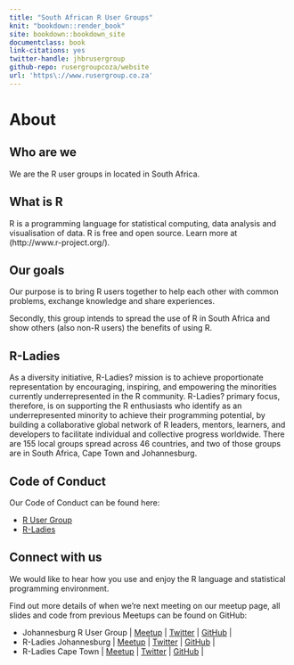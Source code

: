 ```yaml
--- 
title: "South African R User Groups"
knit: "bookdown::render_book"
site: bookdown::bookdown_site
documentclass: book
link-citations: yes
twitter-handle: jhbrusergroup
github-repo: rusergroupcoza/website
url: 'https\://www.rusergroup.co.za'
---
```


# About

## Who are we
We are the R user groups in located in South Africa.

## What is R
R is a programming language for statistical computing, data analysis and visualisation of data. R is free and open source. Learn more at (http://www.r-project.org/).

## Our goals
Our purpose is to bring R users together to help each other with common problems, exchange knowledge and share experiences.

Secondly, this group intends to spread the use of R in South Africa and show others (also non-R users) the benefits of using R.

## R-Ladies
As a diversity initiative, R-Ladies? mission is to achieve proportionate representation by encouraging, inspiring, and empowering the minorities currently underrepresented in the R community. R-Ladies? primary focus, therefore, is on supporting the R enthusiasts who identify as an underrepresented minority to achieve their programming potential, by building a collaborative global network of R leaders, mentors, learners, and developers to facilitate individual and collective progress worldwide.
There are 155 local groups spread across 46 countries, and two of those groups are in South Africa, Cape Town and Johannesburg.

## Code of Conduct
Our Code of Conduct can be found here:

- [R User Group](https://wiki.r-consortium.org/view/R_Consortium_and_the_R_Community_Code_of_Conduct)
- [R-Ladies](https://rladies.org/code-of-conduct/)

## Connect with us
We would like to hear how you use and enjoy the R language and statistical programming environment.

Find out more details of when we're next meeting on our meetup page, all slides and code from previous Meetups can be found on GitHub:

- Johannesburg R User Group |
[Meetup](https://www.meetup.com/Joburg-R-Users-Group/) |
[Twitter](https://twitter.com/JHBRUserGroup) |
[GitHub](https://github.com/rusergroupcoza/meetup-presentations_johannesburg/) |
- R-Ladies Johannesburg |
[Meetup](https://www.meetup.com/rladies-johannesburg/) |
[Twitter](https://twitter.com/RLadiesJozi) |
[GitHub](https://github.com/rladies/meetup-presentations_jozi/) |
- R-Ladies Cape Town |
[Meetup](https://www.meetup.com/rladies-cape-town/) |
[Twitter](https://twitter.com/RLadiesCapeTown) |
[GitHub](https://github.com/rladies/meetup-presentations_capetown/) |
